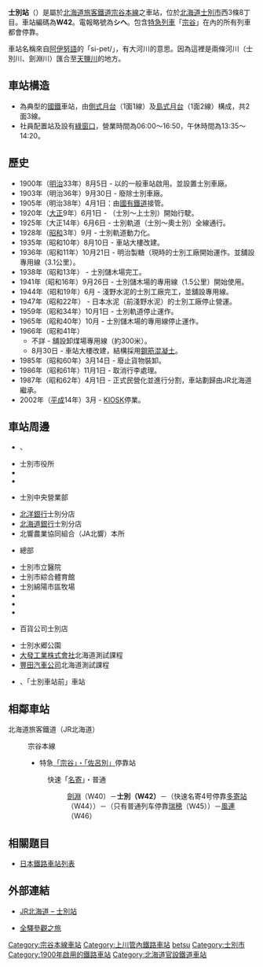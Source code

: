 {{noteTA
|T=zh-tw:士別車站;zh-hk:士別站;zh-cn:士别站;
|1=zh-tw:士別車站;zh-hk:士別站;zh-cn:士别站;
|2=zh-tw:北劍淵車站;zh-hk:北劍淵站;zh-cn:北剑渊站;
|3=zh-tw:下士別車站;zh-hk:站;下士別zh-cn:下士别站;
|4=zh-tw:劍淵車站;zh-hk:劍淵站;zh-cn:剑渊站;
|5=zh-tw:多寄車站;zh-hk:多寄站;zh-cn:多寄站;
|6=zh-tw:風連車站;zh-hk:風連站;zh-cn:风连站;
}}

{{日本車站資訊
|公司色 =  #2cb431
|文字色 = 
|站名 = 士別站
|圖片 = JRH-Shibetsu-STA.jpg
|pxl = 250px
|圖片說明 = 士別車站（攝於2021年9月）
|日文原名 = 士別
|平假名 =しべつ
|羅馬拼音 =Shibetsu
|前一站 =W40 [[劍淵站|劍淵]]
|前一站距離 =8.7
|後一站距離 =7.8
|後一站 = [[多寄站|多寄]] W44
|電報略號 = シヘ
|車站編號 = {{車站編號c|brown|W42}}
|停站路線數 =
|所屬公司 = [[File:JR_logo_(hokkaido).svg|23px]][[北海道旅客鐵道|北海道旅客鐵道]]（JR北海道）
|所屬路線 = {{Color|#954a35|■}}[[宗谷本線|宗谷本線]]
|距離 =53.9
|起點站 = [[旭川站|旭川]]
|所在地 =[[北海道|北海道]][[士別市|士別市]]西3條8丁目
|車站構造 = [[地面車站|地面車站]]
|月台配置 = 2面3線
|啟用年月日 = 1900年（[[明治|明治]]33年）8月5日
|廢站年月日 = 
|乘客人數 = 293
|統計年度 = 2019年
|備註 = 社員配置站<br>設有[[綠窗口|綠窗口]]
}}

'''士別站'''（{{jpn|j=士別駅|hg=しべつえき|rm=Shibetsu eki|f=y}}）是屬於[[北海道旅客鐵道|北海道旅客鐵道]][[宗谷本線|宗谷本線]]之車站，位於[[北海道|北海道]][[士別市|士別市]]西3條8丁目。車站編碼為'''W42'''。電報略號為'''シヘ'''。包含[[特別急行列車|特急列車]]「[[宗谷號列車|宗谷]]」在內的所有列車都會停靠。

車站名稱來自[[阿伊努語|阿伊努語]]的「si-pet/{{lang|ja|シ・ペッ}}」，有大河川的意思。因為這裡是兩條河川（士別川、劍淵川）匯合至[[天鹽川|天鹽川]]的地方。

==車站構造==
*為典型的[[日本國有鐵道|國鐵]]車站，由[[側式月台|側式月台]]（1面1線）及[[島式月台|島式月台]]（1面2線）構成，共2面3線。
*社員配置站及設有[[綠窗口|綠窗口]]，營業時間為06:00～16:50，午休時間為13:35～14:20。

==歷史==
*1900年（[[明治|明治]]33年）8月5日 - 以{{Link-ja|北海道官設鐵道|北海道官設鉄道}}的一般車站啟用。並設置士別車廠。
*1903年（明治36年）9月30日 - 廢除士別車廠。
*1905年（明治38年）4月1日：由[[日本國有鐵道|國有鐵道]]接管。
*1920年（[[大正|大正]]9年）6月1日 - {{Link-ja|士別軌道|士別軌道}}（士別～上士別）開始行駛。
*1925年（大正14年）6月6日 - 士別軌道（士別～奧士別）全線通行。
*1928年（[[昭和|昭和]]3年）9月 - 士別軌道動力化。
*1935年（昭和10年）8月10日 - 車站大樓改建。
*1936年（昭和11年）10月21日 - 明治製糖（現時的{{Link-ja|日本甜菜製糖|日本甜菜製糖}}士別工廠開始運作。並舖設專用線（3.1公里）。
*1938年（昭和13年） - 士別儲木場完工。
*1941年（昭和16年）9月26日 - 士別儲木場的專用線（1.5公里）開始使用。
*1944年（昭和19年）6月 - 淺野水泥的士別工廠完工，並舖設專用線。
*1947年（昭和22年） - 日本水泥（前淺野水泥）的士別工廠停止營運。
*1959年（昭和34年）10月1日 - 士別軌道停止運作。
*1965年（昭和40年）10月 - 士別儲木場的專用線停止運作。
*1966年（昭和41年）
**不詳 - 舖設卸煤場專用線（約300米）。
**8月30日 - 車站大樓改建，結構採用[[鋼筋混凝土|鋼筋混凝土]]。
*1985年（昭和60年）3月14日 - 廢止貨物裝卸。
*1986年（昭和61年）11月1日 - 取消行李處理。
*1987年（昭和62年）4月1日 - 正式民營化並進行分割，車站劃歸由JR北海道繼承。
*2002年（[[平成|平成]]14年）3月 - [[KIOSK|KIOSK]]停業。

==車站周邊==
*{{Link-ja|國道40號|国道40号}}、{{Link-ja|國道239號|国道239号}}
*士別市役所
*{{Link-ja|士別警署|士別警察署}}
*{{Link-ja|士別郵局|士別郵便局}}
*{{Link-ja|北星信用金庫|北星信用金庫}}士別中央營業部
*[[北洋銀行|北洋銀行]]士別分店
*[[北海道銀行|北海道銀行]]士別分店
*北響農業協同組合（JA北響）本所
*{{Link-ja|士別軌道|士別軌道}}總部
*士別市立醫院
*士別市綜合體育館
*士別綿陽市區牧場
*{{Link-ja|北海道士別高等學校|北海道士別高等学校}}
*{{Link-ja|北海道士別東高等學校|北海道士別東高等学校}}
*{{Link-ja|北海道士別商業高等學校|北海道士別商業高等学校}}
*{{Link-ja|西條|西條}}百貨公司士別店
*士別水郷公園
*[[大發工業株式會社|大發工業株式會社]]北海道測試課程
*[[豐田汽車公司|豐田汽車公司]]北海道測試課程
*{{Link-ja|士別軌道|士別軌道}}、{{Link-ja|道北巴士|道北バス}}「士別車站前」車站

==相鄰車站==
; 北海道旅客鐵道（JR北海道）
: {{Color|brown|■}}宗谷本線
:* 特急[[宗谷號列車|「宗谷」・「佐呂別」]]停靠站
:: 快速「[[名寄號列車|名寄]]」・普通
::: [[劍淵站|劍淵]]（W40）－'''士別（W42）'''－（快速名寄4号停靠[[多寄站|多寄站]]（W44））－（只有普通列车停靠[[瑞穂站|瑞穂]]（W45））－[[風連站|風連]]（W46）

==相關題目==
*[[日本鐵路車站列表|日本鐵路車站列表]]

== 外部連結 ==
*{{ja}}[http://www.jrhokkaido.co.jp/network/station/station.html#4474 JR北海道 – 士別站] {{Wayback|url=http://www.jrhokkaido.co.jp/network/station/station.html#4474 |date=20190202042725 }}
*{{ja}}[http://www.tsuchibuta.com/jr-hokkaido/souyaline/15shibetsu/15shibetsu.htm 全驛參觀之旅] {{Wayback|url=http://www.tsuchibuta.com/jr-hokkaido/souyaline/15shibetsu/15shibetsu.htm |date=20190722171021 }}

{{宗谷本線}}

{{commonscat|Shibetsu Station}}
{{DEFAULTSORT:Shibetsu}}
[[Category:宗谷本線車站|Category:宗谷本線車站]]
[[Category:上川管內鐵路車站|Category:上川管內鐵路車站]]
[[Category:日本鐵路車站_Shi|betsu]]
[[Category:士別市|Category:士別市]]
[[Category:1900年啟用的鐵路車站|Category:1900年啟用的鐵路車站]]
[[Category:北海道官設鐵道車站|Category:北海道官設鐵道車站]]